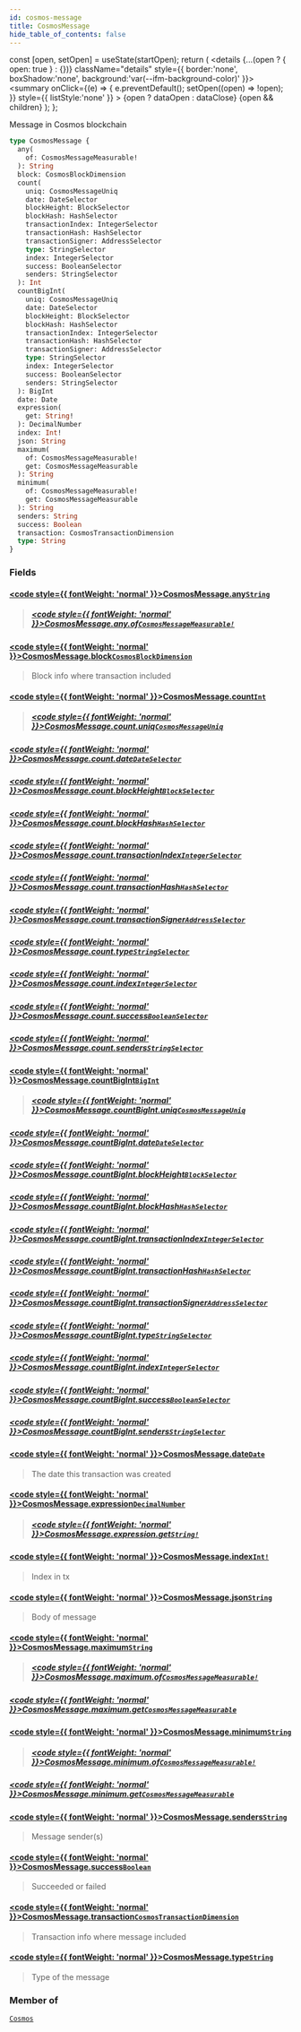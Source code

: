 ```yaml
---
id: cosmos-message
title: CosmosMessage
hide_table_of_contents: false
---
```







  const [open, setOpen] = useState(startOpen);
  return (
    <details {...(open ? { open: true } : {})} className="details" style={{ border:'none', boxShadow:'none', background:'var(--ifm-background-color)' }}>
      <summary
        onClick={(e) => {
          e.preventDefault();
          setOpen((open) => !open);
        }}
        style={{ listStyle:'none' }}
      >
      {open ? dataOpen : dataClose}
      </summary>
      {open && children}
    </details>
  );
};








Message in Cosmos blockchain


```graphql
type CosmosMessage {
  any(
    of: CosmosMessageMeasurable!
  ): String
  block: CosmosBlockDimension
  count(
    uniq: CosmosMessageUniq
    date: DateSelector
    blockHeight: BlockSelector
    blockHash: HashSelector
    transactionIndex: IntegerSelector
    transactionHash: HashSelector
    transactionSigner: AddressSelector
    type: StringSelector
    index: IntegerSelector
    success: BooleanSelector
    senders: StringSelector
  ): Int
  countBigInt(
    uniq: CosmosMessageUniq
    date: DateSelector
    blockHeight: BlockSelector
    blockHash: HashSelector
    transactionIndex: IntegerSelector
    transactionHash: HashSelector
    transactionSigner: AddressSelector
    type: StringSelector
    index: IntegerSelector
    success: BooleanSelector
    senders: StringSelector
  ): BigInt
  date: Date
  expression(
    get: String!
  ): DecimalNumber
  index: Int!
  json: String
  maximum(
    of: CosmosMessageMeasurable!
    get: CosmosMessageMeasurable
  ): String
  minimum(
    of: CosmosMessageMeasurable!
    get: CosmosMessageMeasurable
  ): String
  senders: String
  success: Boolean
  transaction: CosmosTransactionDimension
  type: String
}
```




### Fields

#### [<code style={{ fontWeight: 'normal' }}>CosmosMessage.<b>any</b></code>](#)<Bullet />[`String`](/docs/graphql-reference/scalars/string) <Badge class="badge badge--secondary" text="scalar"/> 
> 
> 
> 
> ##### [<code style={{ fontWeight: 'normal' }}>CosmosMessage.any.<b>of</b></code>](#)<Bullet />[`CosmosMessageMeasurable!`](/docs/graphql-reference/enums/cosmos-message-measurable) <Badge class="badge badge--secondary" text="non-null"/> <Badge class="badge badge--secondary" text="enum"/> 
> 
> 
> 
> 

#### [<code style={{ fontWeight: 'normal' }}>CosmosMessage.<b>block</b></code>](#)<Bullet />[`CosmosBlockDimension`](/docs/graphql-reference/objects/cosmos-block-dimension) <Badge class="badge badge--secondary" text="object"/> 
> 
> 
> Block info where transaction included
> 

#### [<code style={{ fontWeight: 'normal' }}>CosmosMessage.<b>count</b></code>](#)<Bullet />[`Int`](/docs/graphql-reference/scalars/int) <Badge class="badge badge--secondary" text="scalar"/> 
> 
> 
> 
> ##### [<code style={{ fontWeight: 'normal' }}>CosmosMessage.count.<b>uniq</b></code>](#)<Bullet />[`CosmosMessageUniq`](/docs/graphql-reference/enums/cosmos-message-uniq) <Badge class="badge badge--secondary" text="enum"/> 
> 
> 
> 
> 

##### [<code style={{ fontWeight: 'normal' }}>CosmosMessage.count.<b>date</b></code>](#)<Bullet />[`DateSelector`](/docs/graphql-reference/inputs/date-selector) <Badge class="badge badge--secondary" text="input"/> 
> 
> 
> 
> 

##### [<code style={{ fontWeight: 'normal' }}>CosmosMessage.count.<b>blockHeight</b></code>](#)<Bullet />[`BlockSelector`](/docs/graphql-reference/inputs/block-selector) <Badge class="badge badge--secondary" text="input"/> 
> 
> 
> 
> 

##### [<code style={{ fontWeight: 'normal' }}>CosmosMessage.count.<b>blockHash</b></code>](#)<Bullet />[`HashSelector`](/docs/graphql-reference/inputs/hash-selector) <Badge class="badge badge--secondary" text="input"/> 
> 
> 
> 
> 

##### [<code style={{ fontWeight: 'normal' }}>CosmosMessage.count.<b>transactionIndex</b></code>](#)<Bullet />[`IntegerSelector`](/docs/graphql-reference/inputs/integer-selector) <Badge class="badge badge--secondary" text="input"/> 
> 
> 
> 
> 

##### [<code style={{ fontWeight: 'normal' }}>CosmosMessage.count.<b>transactionHash</b></code>](#)<Bullet />[`HashSelector`](/docs/graphql-reference/inputs/hash-selector) <Badge class="badge badge--secondary" text="input"/> 
> 
> 
> 
> 

##### [<code style={{ fontWeight: 'normal' }}>CosmosMessage.count.<b>transactionSigner</b></code>](#)<Bullet />[`AddressSelector`](/docs/graphql-reference/inputs/address-selector) <Badge class="badge badge--secondary" text="input"/> 
> 
> 
> 
> 

##### [<code style={{ fontWeight: 'normal' }}>CosmosMessage.count.<b>type</b></code>](#)<Bullet />[`StringSelector`](/docs/graphql-reference/inputs/string-selector) <Badge class="badge badge--secondary" text="input"/> 
> 
> 
> 
> 

##### [<code style={{ fontWeight: 'normal' }}>CosmosMessage.count.<b>index</b></code>](#)<Bullet />[`IntegerSelector`](/docs/graphql-reference/inputs/integer-selector) <Badge class="badge badge--secondary" text="input"/> 
> 
> 
> 
> 

##### [<code style={{ fontWeight: 'normal' }}>CosmosMessage.count.<b>success</b></code>](#)<Bullet />[`BooleanSelector`](/docs/graphql-reference/inputs/boolean-selector) <Badge class="badge badge--secondary" text="input"/> 
> 
> 
> 
> 

##### [<code style={{ fontWeight: 'normal' }}>CosmosMessage.count.<b>senders</b></code>](#)<Bullet />[`StringSelector`](/docs/graphql-reference/inputs/string-selector) <Badge class="badge badge--secondary" text="input"/> 
> 
> 
> 
> 

#### [<code style={{ fontWeight: 'normal' }}>CosmosMessage.<b>countBigInt</b></code>](#)<Bullet />[`BigInt`](/docs/graphql-reference/scalars/big-int) <Badge class="badge badge--secondary" text="scalar"/> 
> 
> 
> 
> ##### [<code style={{ fontWeight: 'normal' }}>CosmosMessage.countBigInt.<b>uniq</b></code>](#)<Bullet />[`CosmosMessageUniq`](/docs/graphql-reference/enums/cosmos-message-uniq) <Badge class="badge badge--secondary" text="enum"/> 
> 
> 
> 
> 

##### [<code style={{ fontWeight: 'normal' }}>CosmosMessage.countBigInt.<b>date</b></code>](#)<Bullet />[`DateSelector`](/docs/graphql-reference/inputs/date-selector) <Badge class="badge badge--secondary" text="input"/> 
> 
> 
> 
> 

##### [<code style={{ fontWeight: 'normal' }}>CosmosMessage.countBigInt.<b>blockHeight</b></code>](#)<Bullet />[`BlockSelector`](/docs/graphql-reference/inputs/block-selector) <Badge class="badge badge--secondary" text="input"/> 
> 
> 
> 
> 

##### [<code style={{ fontWeight: 'normal' }}>CosmosMessage.countBigInt.<b>blockHash</b></code>](#)<Bullet />[`HashSelector`](/docs/graphql-reference/inputs/hash-selector) <Badge class="badge badge--secondary" text="input"/> 
> 
> 
> 
> 

##### [<code style={{ fontWeight: 'normal' }}>CosmosMessage.countBigInt.<b>transactionIndex</b></code>](#)<Bullet />[`IntegerSelector`](/docs/graphql-reference/inputs/integer-selector) <Badge class="badge badge--secondary" text="input"/> 
> 
> 
> 
> 

##### [<code style={{ fontWeight: 'normal' }}>CosmosMessage.countBigInt.<b>transactionHash</b></code>](#)<Bullet />[`HashSelector`](/docs/graphql-reference/inputs/hash-selector) <Badge class="badge badge--secondary" text="input"/> 
> 
> 
> 
> 

##### [<code style={{ fontWeight: 'normal' }}>CosmosMessage.countBigInt.<b>transactionSigner</b></code>](#)<Bullet />[`AddressSelector`](/docs/graphql-reference/inputs/address-selector) <Badge class="badge badge--secondary" text="input"/> 
> 
> 
> 
> 

##### [<code style={{ fontWeight: 'normal' }}>CosmosMessage.countBigInt.<b>type</b></code>](#)<Bullet />[`StringSelector`](/docs/graphql-reference/inputs/string-selector) <Badge class="badge badge--secondary" text="input"/> 
> 
> 
> 
> 

##### [<code style={{ fontWeight: 'normal' }}>CosmosMessage.countBigInt.<b>index</b></code>](#)<Bullet />[`IntegerSelector`](/docs/graphql-reference/inputs/integer-selector) <Badge class="badge badge--secondary" text="input"/> 
> 
> 
> 
> 

##### [<code style={{ fontWeight: 'normal' }}>CosmosMessage.countBigInt.<b>success</b></code>](#)<Bullet />[`BooleanSelector`](/docs/graphql-reference/inputs/boolean-selector) <Badge class="badge badge--secondary" text="input"/> 
> 
> 
> 
> 

##### [<code style={{ fontWeight: 'normal' }}>CosmosMessage.countBigInt.<b>senders</b></code>](#)<Bullet />[`StringSelector`](/docs/graphql-reference/inputs/string-selector) <Badge class="badge badge--secondary" text="input"/> 
> 
> 
> 
> 

#### [<code style={{ fontWeight: 'normal' }}>CosmosMessage.<b>date</b></code>](#)<Bullet />[`Date`](/docs/graphql-reference/objects/date) <Badge class="badge badge--secondary" text="object"/> 
> 
> 
> The date this transaction was created
> 

#### [<code style={{ fontWeight: 'normal' }}>CosmosMessage.<b>expression</b></code>](#)<Bullet />[`DecimalNumber`](/docs/graphql-reference/scalars/decimal-number) <Badge class="badge badge--secondary" text="scalar"/> 
> 
> 
> 
> ##### [<code style={{ fontWeight: 'normal' }}>CosmosMessage.expression.<b>get</b></code>](#)<Bullet />[`String!`](/docs/graphql-reference/scalars/string) <Badge class="badge badge--secondary" text="non-null"/> <Badge class="badge badge--secondary" text="scalar"/> 
> 
> 
> 
> 

#### [<code style={{ fontWeight: 'normal' }}>CosmosMessage.<b>index</b></code>](#)<Bullet />[`Int!`](/docs/graphql-reference/scalars/int) <Badge class="badge badge--secondary" text="non-null"/> <Badge class="badge badge--secondary" text="scalar"/> 
> 
> 
> Index in tx
> 

#### [<code style={{ fontWeight: 'normal' }}>CosmosMessage.<b>json</b></code>](#)<Bullet />[`String`](/docs/graphql-reference/scalars/string) <Badge class="badge badge--secondary" text="scalar"/> 
> 
> 
> Body of message 
> 

#### [<code style={{ fontWeight: 'normal' }}>CosmosMessage.<b>maximum</b></code>](#)<Bullet />[`String`](/docs/graphql-reference/scalars/string) <Badge class="badge badge--secondary" text="scalar"/> 
> 
> 
> 
> ##### [<code style={{ fontWeight: 'normal' }}>CosmosMessage.maximum.<b>of</b></code>](#)<Bullet />[`CosmosMessageMeasurable!`](/docs/graphql-reference/enums/cosmos-message-measurable) <Badge class="badge badge--secondary" text="non-null"/> <Badge class="badge badge--secondary" text="enum"/> 
> 
> 
> 
> 

##### [<code style={{ fontWeight: 'normal' }}>CosmosMessage.maximum.<b>get</b></code>](#)<Bullet />[`CosmosMessageMeasurable`](/docs/graphql-reference/enums/cosmos-message-measurable) <Badge class="badge badge--secondary" text="enum"/> 
> 
> 
> 
> 

#### [<code style={{ fontWeight: 'normal' }}>CosmosMessage.<b>minimum</b></code>](#)<Bullet />[`String`](/docs/graphql-reference/scalars/string) <Badge class="badge badge--secondary" text="scalar"/> 
> 
> 
> 
> ##### [<code style={{ fontWeight: 'normal' }}>CosmosMessage.minimum.<b>of</b></code>](#)<Bullet />[`CosmosMessageMeasurable!`](/docs/graphql-reference/enums/cosmos-message-measurable) <Badge class="badge badge--secondary" text="non-null"/> <Badge class="badge badge--secondary" text="enum"/> 
> 
> 
> 
> 

##### [<code style={{ fontWeight: 'normal' }}>CosmosMessage.minimum.<b>get</b></code>](#)<Bullet />[`CosmosMessageMeasurable`](/docs/graphql-reference/enums/cosmos-message-measurable) <Badge class="badge badge--secondary" text="enum"/> 
> 
> 
> 
> 

#### [<code style={{ fontWeight: 'normal' }}>CosmosMessage.<b>senders</b></code>](#)<Bullet />[`String`](/docs/graphql-reference/scalars/string) <Badge class="badge badge--secondary" text="scalar"/> 
> 
> 
> Message sender(s)
> 

#### [<code style={{ fontWeight: 'normal' }}>CosmosMessage.<b>success</b></code>](#)<Bullet />[`Boolean`](/docs/graphql-reference/scalars/boolean) <Badge class="badge badge--secondary" text="scalar"/> 
> 
> 
> Succeeded or failed
> 

#### [<code style={{ fontWeight: 'normal' }}>CosmosMessage.<b>transaction</b></code>](#)<Bullet />[`CosmosTransactionDimension`](/docs/graphql-reference/objects/cosmos-transaction-dimension) <Badge class="badge badge--secondary" text="object"/> 
> 
> 
> Transaction info where message included
> 

#### [<code style={{ fontWeight: 'normal' }}>CosmosMessage.<b>type</b></code>](#)<Bullet />[`String`](/docs/graphql-reference/scalars/string) <Badge class="badge badge--secondary" text="scalar"/> 
> 
> 
> Type of the message
> 



### Member of

[`Cosmos`](/docs/graphql-reference/objects/cosmos)  <Badge class="secondary" text="object"/>

